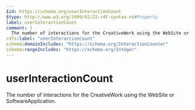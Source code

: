 ```yaml
---
$id: https://schema.org/userInteractionCount
$type: http://www.w3.org/1999/02/22-rdf-syntax-ns#Property
label: userInteractionCount
comment: |
  The number of interactions for the CreativeWork using the WebSite or SoftwareApplication.
rdfs:label: "userInteractionCount"
schema:domainIncludes: "https://schema.org/InteractionCounter"
schema:rangeIncludes: "https://schema.org/Integer"
---
```


# userInteractionCount

The number of interactions for the CreativeWork using the WebSite or SoftwareApplication.

